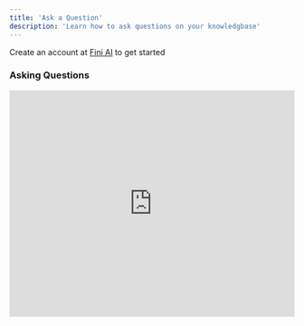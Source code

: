 ```yaml
---
title: 'Ask a Question'
description: 'Learn how to ask questions on your knowledgbase'
---
```


<Tip>Create an account at [Fini AI](https://app.usefini.com) to get started</Tip>


### Asking Questions

<iframe src="https://app.tango.us/app/embed/5f1d4632-729b-46a8-b0dd-c41cfb072afe?iframe=true" 
sandbox="allow-scripts allow-top-navigation-by-user-activation allow-popups allow-same-origin" 
security="restricted" 
title="How to Get Answers from Fini" 
width="100%" 
height="400" 
referrerpolicy="strict-origin-when-cross-origin" frameborder="0" webkitallowfullscreen="webkitallowfullscreen" mozallowfullscreen="mozallowfullscreen" allowfullscreen="allowfullscreen"></iframe>
